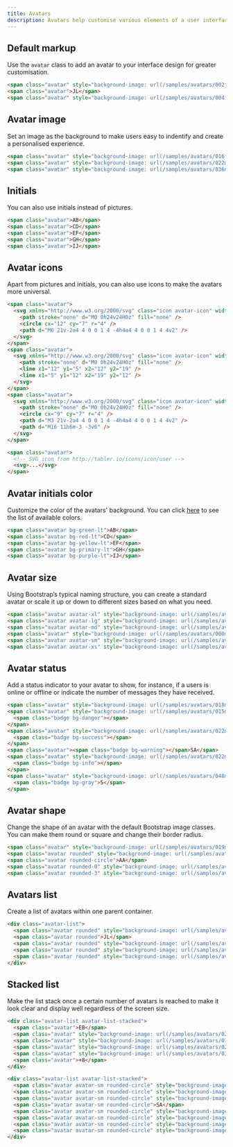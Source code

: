```yaml
---
title: Avatars
description: Avatars help customise various elements of a user interface and make the product experience more personalised. They are often used in communication apps, collaboration tools and social media.
---
```


## Default markup

Use the `avatar` class to add an avatar to your interface design for greater customisation.

```html example centered separated code
<span class="avatar" style="background-image: url(/samples/avatars/002f.jpg)"></span>
<span class="avatar">JL</span>
<span class="avatar" style="background-image: url(/samples/avatars/004f.jpg)"></span>
```

## Avatar image

Set an image as the background to make users easy to indentify and create a personalised experience.

```html example centered separated code
<span class="avatar" style="background-image: url(/samples/avatars/016f.jpg)"></span>
<span class="avatar" style="background-image: url(/samples/avatars/022m.jpg)"></span>
<span class="avatar" style="background-image: url(/samples/avatars/036m.jpg)"></span>
```

## Initials

You can also use initials instead of pictures.

```html example centered separated code
<span class="avatar">AB</span>
<span class="avatar">CD</span>
<span class="avatar">EF</span>
<span class="avatar">GH</span>
<span class="avatar">IJ</span>
```

## Avatar icons

Apart from pictures and initials, you can also use icons to make the avatars more universal.

```html example centered separated
<span class="avatar">
  <svg xmlns="http://www.w3.org/2000/svg" class="icon avatar-icon" width="24" height="24" viewBox="0 0 24 24" stroke-width="2" stroke="currentColor" fill="none" stroke-linecap="round" stroke-linejoin="round">
    <path stroke="none" d="M0 0h24v24H0z" fill="none" />
    <circle cx="12" cy="7" r="4" />
    <path d="M6 21v-2a4 4 0 0 1 4 -4h4a4 4 0 0 1 4 4v2" />
  </svg>
</span>
<span class="avatar">
  <svg xmlns="http://www.w3.org/2000/svg" class="icon avatar-icon" width="24" height="24" viewBox="0 0 24 24" stroke-width="2" stroke="currentColor" fill="none" stroke-linecap="round" stroke-linejoin="round">
    <path stroke="none" d="M0 0h24v24H0z" fill="none" />
    <line x1="12" y1="5" x2="12" y2="19" />
    <line x1="5" y1="12" x2="19" y2="12" />
  </svg>
</span>
<span class="avatar">
  <svg xmlns="http://www.w3.org/2000/svg" class="icon avatar-icon" width="24" height="24" viewBox="0 0 24 24" stroke-width="2" stroke="currentColor" fill="none" stroke-linecap="round" stroke-linejoin="round">
    <path stroke="none" d="M0 0h24v24H0z" fill="none" />
    <circle cx="9" cy="7" r="4" />
    <path d="M3 21v-2a4 4 0 0 1 4 -4h4a4 4 0 0 1 4 4v2" />
    <path d="M16 11h6m-3 -3v6" />
  </svg>
</span>
```

```html
<span class="avatar">
  <!-- SVG icon from http://tabler.io/icons/icon/user -->
  <svg>...</svg>
</span>
```

## Avatar initials color

Customize the color of the avatars' background. You can click [here](/docs/ui/colors) to see the list of available colors.

```html example centered separated code
<span class="avatar bg-green-lt">AB</span>
<span class="avatar bg-red-lt">CD</span>
<span class="avatar bg-yellow-lt">EF</span>
<span class="avatar bg-primary-lt">GH</span>
<span class="avatar bg-purple-lt">IJ</span>
```

## Avatar size

Using Bootstrap’s typical naming structure, you can create a standard avatar or scale it up or down to different sizes based on what you need.

```html example centered separated code
<span class="avatar avatar-xl" style="background-image: url(/samples/avatars/000m.jpg)"></span>
<span class="avatar avatar-lg" style="background-image: url(/samples/avatars/000m.jpg)"></span>
<span class="avatar avatar-md" style="background-image: url(/samples/avatars/000m.jpg)"></span>
<span class="avatar" style="background-image: url(/samples/avatars/000m.jpg)"></span>
<span class="avatar avatar-sm" style="background-image: url(/samples/avatars/000m.jpg)"></span>
<span class="avatar avatar-xs" style="background-image: url(/samples/avatars/000m.jpg)"></span>
```

## Avatar status

Add a status indicator to your avatar to show, for instance, if a users is online or offline or indicate the number of messages they have received.

```html example centered separated code
<span class="avatar" style="background-image: url(/samples/avatars/018m.jpg)"></span>
<span class="avatar" style="background-image: url(/samples/avatars/015m.jpg)">
  <span class="badge bg-danger"></span>
</span>
<span class="avatar" style="background-image: url(/samples/avatars/022m.jpg)">
  <span class="badge bg-success"></span>
</span>
<span class="avatar"><span class="badge bg-warning"></span>SA</span>
<span class="avatar" style="background-image: url(/samples/avatars/022m.jpg)">
  <span class="badge bg-info"></span>
</span>
<span class="avatar" style="background-image: url(/samples/avatars/048m.jpg)">
  <span class="badge bg-gray">5</span>
</span>
```

## Avatar shape

Change the shape of an avatar with the default Bootstrap image classes. You can make them round or square and change their border radius.

```html example centered separated
<span class="avatar" style="background-image: url(/samples/avatars/019m.jpg)"></span>
<span class="avatar rounded" style="background-image: url(/samples/avatars/039f.jpg)"></span>
<span class="avatar rounded-circle">AA</span>
<span class="avatar rounded-0" style="background-image: url(/samples/avatars/043f.jpg)"></span>
<span class="avatar rounded-3" style="background-image: url(/samples/avatars/044f.jpg)"></span>
```

## Avatars list

Create a list of avatars within one parent container.

```html example centered separated code
<div class="avatar-list">
  <span class="avatar rounded" style="background-image: url(/samples/avatars/031f.jpg)"></span>
  <span class="avatar rounded">JL</span>
  <span class="avatar rounded" style="background-image: url(/samples/avatars/033f.jpg)"></span>
  <span class="avatar rounded" style="background-image: url(/samples/avatars/017m.jpg)"></span>
  <span class="avatar rounded" style="background-image: url(/samples/avatars/024m.jpg)"></span>
</div>
```

## Stacked list

Make the list stack once a certain number of avatars is reached to make it look clear and display well regardless of the screen size.

```html example centered separated code
<div class="avatar-list avatar-list-stacked">
  <span class="avatar">EB</span>
  <span class="avatar" style="background-image: url(/samples/avatars/026m.jpg)"></span>
  <span class="avatar" style="background-image: url(/samples/avatars/016f.jpg)"></span>
  <span class="avatar" style="background-image: url(/samples/avatars/028m.jpg)"></span>
  <span class="avatar" style="background-image: url(/samples/avatars/030m.jpg)"></span>
  <span class="avatar">+8</span>
</div>
```

```html example centered separated code
<div class="avatar-list avatar-list-stacked">
  <span class="avatar avatar-sm rounded-circle" style="background-image: url(/samples/avatars/035m.jpg)"></span>
  <span class="avatar avatar-sm rounded-circle" style="background-image: url(/samples/avatars/027f.jpg)"></span>
  <span class="avatar avatar-sm rounded-circle" style="background-image: url(/samples/avatars/036f.jpg)"></span>
  <span class="avatar avatar-sm rounded-circle">SA</span>
  <span class="avatar avatar-sm rounded-circle" style="background-image: url(/samples/avatars/034f.jpg)"></span>
  <span class="avatar avatar-sm rounded-circle" style="background-image: url(/samples/avatars/043f.jpg)"></span>
  <span class="avatar avatar-sm rounded-circle" style="background-image: url(/samples/avatars/039f.jpg)"></span>
  <span class="avatar avatar-sm rounded-circle" style="background-image: url(/samples/avatars/020m.jpg)"></span>
</div>
```
